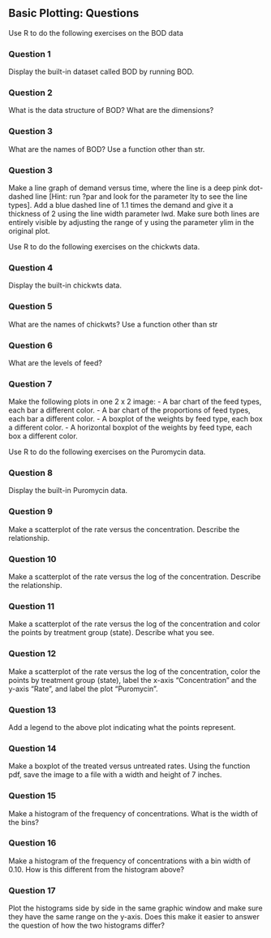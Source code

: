 ## Basic Plotting: Questions

Use R to do the following exercises on the BOD data

::: panel-tabset
### Question 1
Display the built-in dataset called BOD by running BOD.
:::

::: panel-tabset
### Question 2
What is the data structure of BOD? What are the dimensions?
:::

::: panel-tabset
### Question 3
What are the names of BOD? Use a function other than str.
:::

::: panel-tabset
### Question 3
Make a line graph of demand versus time, where the line is a deep pink dot-dashed line [Hint: run ?par and look for the parameter lty to see the line types]. Add a blue dashed line of 1.1 times the demand and give it a thickness of 2 using the line width parameter lwd. Make sure both lines are entirely visible by adjusting the range of y using the parameter ylim in the original plot.
:::

Use R to do the following exercises on the chickwts data.

::: panel-tabset
### Question 4
Display the built-in chickwts data.
:::

::: panel-tabset
### Question 5
What are the names of chickwts? Use a function other than str
:::

::: panel-tabset
### Question 6
What are the levels of feed?
:::

::: panel-tabset
### Question 7
Make the following plots in one 2 x 2 image:
- A bar chart of the feed types, each bar a different color.
- A bar chart of the proportions of feed types, each bar a different color.
- A boxplot of the weights by feed type, each box a different color.
- A horizontal boxplot of the weights by feed type, each box a different color.
:::

Use R to do the following exercises on the Puromycin data.

::: panel-tabset
### Question 8
Display the built-in Puromycin data.
:::

::: panel-tabset
### Question 9
Make a scatterplot of the rate versus the concentration. Describe the relationship.
:::

::: panel-tabset
### Question 10
Make a scatterplot of the rate versus the log of the concentration. Describe the relationship.
:::

::: panel-tabset
### Question 11
Make a scatterplot of the rate versus the log of the concentration and color the points by treatment group (state). Describe what you see.
:::

::: panel-tabset
### Question 12
Make a scatterplot of the rate versus the log of the concentration, color the points by treatment group (state), label the x-axis "Concentration" and the y-axis "Rate", and label the plot "Puromycin".
:::

::: panel-tabset
### Question 13
Add a legend to the above plot indicating what the points represent.
:::

::: panel-tabset
### Question 14
Make a boxplot of the treated versus untreated rates. Using the function pdf, save the image to a file with a width and height of 7 inches.
:::

::: panel-tabset
### Question 15
Make a histogram of the frequency of concentrations. What is the width of the bins?
:::

::: panel-tabset
### Question 16
Make a histogram of the frequency of concentrations with a bin width of 0.10. How is this different from the histogram above?
:::

::: panel-tabset
### Question 17
Plot the histograms side by side in the same graphic window and make sure they have the same range on the y-axis. Does this make it easier to answer the question of how the two histograms differ?
:::